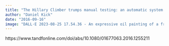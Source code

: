 ```yaml
---
title: "The Hillary Climber trumps manual testing: an automatic system for studying _Drosophila_ climbing"
author: "Daniel Kick"
date: "2016-09-16"
image: "DALL·E 2023-08-25 17.54.36 - An expressive oil painting of a fruit fly, Drosophila melanogaster, in a test tube sleeping.png"
---
```


https://www.tandfonline.com/doi/abs/10.1080/01677063.2016.1255211
